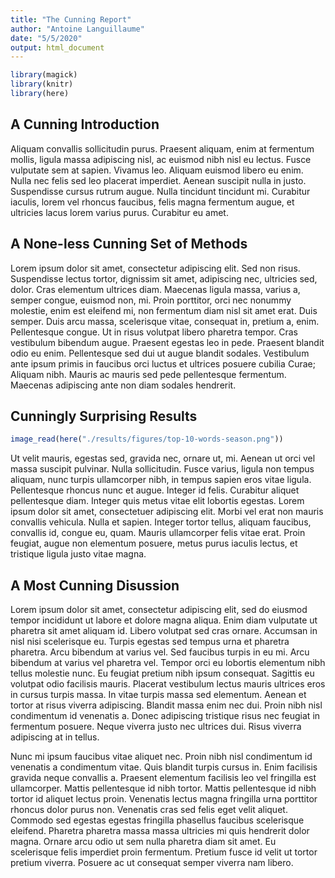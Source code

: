 ```yaml
---
title: "The Cunning Report"
author: "Antoine Languillaume"
date: "5/5/2020"
output: html_document
---
```



```r
library(magick)
library(knitr)
library(here)
```

## A Cunning Introduction

Aliquam convallis sollicitudin purus. Praesent aliquam, enim at fermentum mollis, ligula massa adipiscing nisl, ac euismod nibh nisl eu lectus. Fusce vulputate sem at sapien. Vivamus leo. Aliquam euismod libero eu enim. Nulla nec felis sed leo placerat imperdiet. Aenean suscipit nulla in justo. Suspendisse cursus rutrum augue. Nulla tincidunt tincidunt mi. Curabitur iaculis, lorem vel rhoncus faucibus, felis magna fermentum augue, et ultricies lacus lorem varius purus. Curabitur eu amet.

## A None-less Cunning Set of Methods

Lorem ipsum dolor sit amet, consectetur adipiscing elit. Sed non risus. Suspendisse lectus tortor, dignissim sit amet, adipiscing nec, ultricies sed, dolor. Cras elementum ultrices diam. Maecenas ligula massa, varius a, semper congue, euismod non, mi. Proin porttitor, orci nec nonummy molestie, enim est eleifend mi, non fermentum diam nisl sit amet erat. Duis semper. Duis arcu massa, scelerisque vitae, consequat in, pretium a, enim. Pellentesque congue. Ut in risus volutpat libero pharetra tempor. Cras vestibulum bibendum augue. Praesent egestas leo in pede. Praesent blandit odio eu enim. Pellentesque sed dui ut augue blandit sodales. Vestibulum ante ipsum primis in faucibus orci luctus et ultrices posuere cubilia Curae; Aliquam nibh. Mauris ac mauris sed pede pellentesque fermentum. Maecenas adipiscing ante non diam sodales hendrerit. 

## Cunningly Surprising Results

```r
image_read(here("./results/figures/top-10-words-season.png"))
```

Ut velit mauris, egestas sed, gravida nec, ornare ut, mi. Aenean ut orci vel massa suscipit pulvinar. Nulla sollicitudin. Fusce varius, ligula non tempus aliquam, nunc turpis ullamcorper nibh, in tempus sapien eros vitae ligula. Pellentesque rhoncus nunc et augue. Integer id felis. Curabitur aliquet pellentesque diam. Integer quis metus vitae elit lobortis egestas. Lorem ipsum dolor sit amet, consectetuer adipiscing elit. Morbi vel erat non mauris convallis vehicula. Nulla et sapien. Integer tortor tellus, aliquam faucibus, convallis id, congue eu, quam. Mauris ullamcorper felis vitae erat. Proin feugiat, augue non elementum posuere, metus purus iaculis lectus, et tristique ligula justo vitae magna. 

## A Most Cunning Disussion

Lorem ipsum dolor sit amet, consectetur adipiscing elit, sed do eiusmod tempor incididunt ut labore et dolore magna aliqua. Enim diam vulputate ut pharetra sit amet aliquam id. Libero volutpat sed cras ornare. Accumsan in nisl nisi scelerisque eu. Turpis egestas sed tempus urna et pharetra pharetra. Arcu bibendum at varius vel. Sed faucibus turpis in eu mi. Arcu bibendum at varius vel pharetra vel. Tempor orci eu lobortis elementum nibh tellus molestie nunc. Eu feugiat pretium nibh ipsum consequat. Sagittis eu volutpat odio facilisis mauris. Placerat vestibulum lectus mauris ultrices eros in cursus turpis massa. In vitae turpis massa sed elementum. Aenean et tortor at risus viverra adipiscing. Blandit massa enim nec dui. Proin nibh nisl condimentum id venenatis a. Donec adipiscing tristique risus nec feugiat in fermentum posuere. Neque viverra justo nec ultrices dui. Risus viverra adipiscing at in tellus.

Nunc mi ipsum faucibus vitae aliquet nec. Proin nibh nisl condimentum id venenatis a condimentum vitae. Quis blandit turpis cursus in. Enim facilisis gravida neque convallis a. Praesent elementum facilisis leo vel fringilla est ullamcorper. Mattis pellentesque id nibh tortor. Mattis pellentesque id nibh tortor id aliquet lectus proin. Venenatis lectus magna fringilla urna porttitor rhoncus dolor purus non. Venenatis cras sed felis eget velit aliquet. Commodo sed egestas egestas fringilla phasellus faucibus scelerisque eleifend. Pharetra pharetra massa massa ultricies mi quis hendrerit dolor magna. Ornare arcu odio ut sem nulla pharetra diam sit amet. Eu scelerisque felis imperdiet proin fermentum. Pretium fusce id velit ut tortor pretium viverra. Posuere ac ut consequat semper viverra nam libero.
